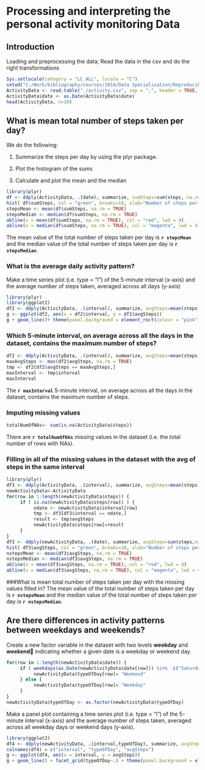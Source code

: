 Processing and interpreting the personal activity monitoring Data
=================================================================

## Introduction

Loading and preprocessing the data; Read the data in the csv and do the right transformations
```r
Sys.setlocale(category = "LC_ALL", locale = "C")
setwd("C:/Work/bibliography/courses/2014/Data Specialization/Reproducible Research/Project-1")
ActivityData <- read.table("./activity.csv", sep = ",", header = TRUE, na.strings=NA)
ActivityData$date <- as.Date(ActivityData$date)
head(ActivityData, n=10)
```

## What is mean total number of steps taken per day?

We do the following:

1. Summarize the steps per day by using the plyr package. 

2. Plot the histogram of the sums 

3. Calculate and plot the mean and the median
```r
library(plyr)
df <- ddply(ActivityData, .(date), summarize, sumSteps=sum(steps, na.rm = TRUE))
hist( df$sumSteps, col = "green", breaks=10, xlab="Number of steps per day", main="Histogram of the total number of steps taken each day" )
stepsMean <- mean(df$sumSteps, na.rm = TRUE)
stepsMedian <- median(df$sumSteps, na.rm = TRUE)
abline(v = mean(df$sumSteps, na.rm = TRUE), col = "red", lwd = 4)
abline(v = median(df$sumSteps, na.rm = TRUE), col = "magenta", lwd = 4)
```

The mean value of the total number of steps taken per day is **`r stepsMean`** and the median value of the total number of steps taken per day is **`r stepsMedian`**.

### What is the average daily activity pattern?
Make a time series plot (i.e. type = "l") of the 5-minute interval (x-axis) and the average number of steps taken, averaged across all days (y-axis)

```r
library(plyr)
library(ggplot2)
df2 <- ddply(ActivityData, .(interval), summarize, avgSteps=mean(steps,na.rm = TRUE))
g <- ggplot(df2, aes(x = df2$interval, y = df2$avgSteps))
g + geom_line()+ theme(panel.background = element_rect(colour = "pink"))+ labs(x = "Interval")+ labs(y = "Average Steps per interval")+ labs(title = "Time series plot of the 5-minute interval and the avg num of steps")
```

### Which 5-minute interval, on average across all the days in the dataset, contains the maximum number of steps?
```r
df2 <- ddply(ActivityData, .(interval), summarize, avgSteps=mean(steps,na.rm = TRUE))
maxAvgSteps <- max(df2$avgSteps, na.rm = TRUE)
tmp <- df2[df2$avgSteps == maxAvgSteps,]
maxInterval <- tmp$interval
maxInterval
```
The **`r maxInterval`** 5-minute interval, on average across all the days in the dataset, contains the maximum number of steps.

### Imputing missing values
```r
totalNumOfNAs<- sum(is.na(ActivityData$steps))
```
There are **`r totalNumOfNAs`** missing values in the dataset (i.e. the total number of rows with NAs).

### Filling in all of the missing values in the dataset with the avg of steps in the same interval

```r
library(plyr)
df3 <- ddply(ActivityData, .(interval), summarize, avgSteps=mean(steps,na.rm = TRUE))
newActivityData<-ActivityData
for(row in 1:length(newActivityData$steps)) { 
     if ( is.na(newActivityData$steps[row]) ) {
          ndate <- newActivityData$interval[row]
          tmp <- df3[df3$interval == ndate,]
          result <- tmp$avgSteps
          newActivityData$steps[row]=result  
     }
}
df3 <- ddply(newActivityData, .(date), summarize, avgSteps=sum(steps,na.rm = TRUE))
hist( df3$avgSteps, col = "green", breaks=10, xlab="Number of steps per day", main="Histogram of the total number of steps taken each day" )
nstepsMean <- mean(df3$avgSteps, na.rm = TRUE)
nstepsMedian <- median(df3$avgSteps, na.rm = TRUE)
abline(v = mean(df3$avgSteps, na.rm = TRUE), col = "red", lwd = 4)
abline(v = median(df3$avgSteps, na.rm = TRUE), col = "magenta", lwd = 4)
```
###What is mean total number of steps taken per day with the missing values filled in?
The mean value of the total number of steps taken per day is **`r nstepsMean`** and the median value of the total number of steps taken per day is **`r nstepsMedian`**.

## Are there differences in activity patterns between weekdays and weekends?
Create a new factor variable in the dataset with two levels **weekday** and **weekend** indicating whether a given date is a weekday or weekend day.

```r
for(row in 1:length(newActivityData$date)) { 
     if ( weekdays(as.Date(newActivityData$date[row])) %in%  c("Saturday","Sunday")) {
          newActivityData$typeOfDay[row]= "Weekend"
     } else {
          newActivityData$typeOfDay[row]= "Weekday"
     }
}
newActivityData$typeOfDay <- as.factor(newActivityData$typeOfDay)
```

Make a panel plot containing a time series plot (i.e. type = "l") of the 5-minute interval (x-axis) and the average number of steps taken, averaged across all weekday days or weekend days (y-axis).
```r
library(ggplot2)
df4 <- ddply(newActivityData, .(interval,typeOfDay), summarize, avgSteps = sum(steps,na.rm = TRUE))
colnames(df4) = c("interval", "typeOfDay", "avgSteps")
g <- ggplot(df4, aes(x = interval, y = avgSteps))
g + geom_line() + facet_grid(typeOfDay~.) + theme(panel.background = element_rect(colour = "pink"))+ labs(x = "Interval")+ labs(y = "Average Steps per interval")+ labs(title = "Time series plot of the 5-minute interval and the avg num of steps")
```
